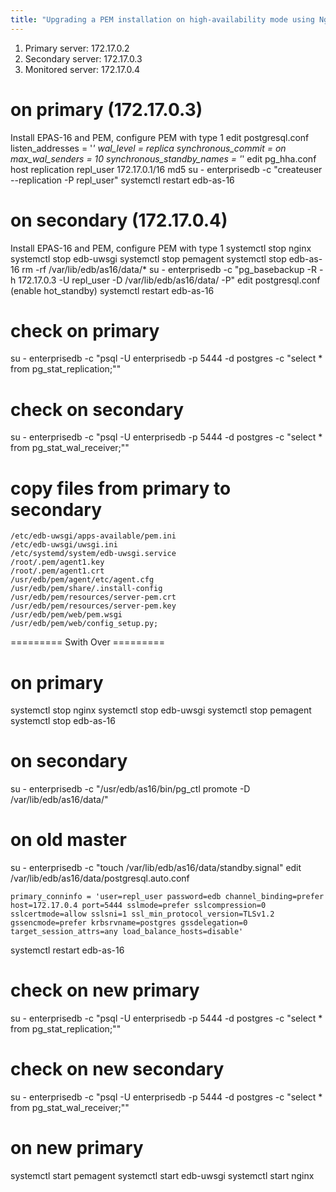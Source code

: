 ```yaml
---
title: "Upgrading a PEM installation on high-availability mode using Nginx"
---
```


1. Primary server: 172.17.0.2
2. Secondary server: 172.17.0.3
3. Monitored server: 172.17.0.4

# on primary (172.17.0.3)
Install EPAS-16 and PEM, configure PEM with type 1
edit postgresql.conf
    listen_addresses = '*'
    wal_level = replica
    synchronous_commit = on
    max_wal_senders = 10
    synchronous_standby_names = '*'
edit pg_hha.conf
    host    replication     repl_user       172.17.0.1/16           md5
su - enterprisedb -c "createuser --replication -P repl_user"
systemctl restart edb-as-16

# on secondary (172.17.0.4)
Install EPAS-16 and PEM, configure PEM with type 1
systemctl stop nginx
systemctl stop edb-uwsgi
systemctl stop pemagent
systemctl stop edb-as-16
rm -rf /var/lib/edb/as16/data/*
su - enterprisedb -c "pg_basebackup -R -h 172.17.0.3 -U repl_user -D /var/lib/edb/as16/data/ -P"
edit postgresql.conf (enable hot_standby)
systemctl restart edb-as-16

# check on primary 
su - enterprisedb -c "psql -U enterprisedb -p 5444 -d postgres -c \"select * from pg_stat_replication;\""

# check on secondary
su - enterprisedb -c "psql -U enterprisedb -p 5444 -d postgres -c \"select * from pg_stat_wal_receiver;\""

# copy files from primary to secondary
    /etc/edb-uwsgi/apps-available/pem.ini
    /etc/edb-uwsgi/uwsgi.ini
    /etc/systemd/system/edb-uwsgi.service
    /root/.pem/agent1.key
    /root/.pem/agent1.crt
    /usr/edb/pem/agent/etc/agent.cfg
    /usr/edb/pem/share/.install-config
    /usr/edb/pem/resources/server-pem.crt
    /usr/edb/pem/resources/server-pem.key
    /usr/edb/pem/web/pem.wsgi
    /usr/edb/pem/web/config_setup.py;

========= Swith Over =========
# on primary 
systemctl stop nginx
systemctl stop edb-uwsgi 
systemctl stop pemagent
systemctl stop edb-as-16

# on secondary 
su - enterprisedb -c "/usr/edb/as16/bin/pg_ctl promote -D /var/lib/edb/as16/data/"

# on old master
su - enterprisedb -c "touch /var/lib/edb/as16/data/standby.signal"
edit /var/lib/edb/as16/data/postgresql.auto.conf
```
primary_conninfo = 'user=repl_user password=edb channel_binding=prefer host=172.17.0.4 port=5444 sslmode=prefer sslcompression=0 sslcertmode=allow sslsni=1 ssl_min_protocol_version=TLSv1.2 gssencmode=prefer krbsrvname=postgres gssdelegation=0 target_session_attrs=any load_balance_hosts=disable'
```
systemctl restart edb-as-16

# check on new primary
su - enterprisedb -c "psql -U enterprisedb -p 5444 -d postgres -c \"select * from pg_stat_replication;\""

# check on new secondary
su - enterprisedb -c "psql -U enterprisedb -p 5444 -d postgres -c \"select * from pg_stat_wal_receiver;\"" 

# on new primary
systemctl start pemagent
systemctl start edb-uwsgi 
systemctl start nginx
